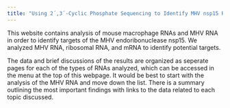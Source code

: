 ```yaml
---
title: "Using 2´,3´-Cyclic Phosphate Sequencing to Identify MHV nsp15 RNA Targets"
---
```


This website contains analysis of mouse macrophage RNAs and MHV RNA in order to identify targets of the MHV endoribonuclease nsp15. We analyzed MHV RNA, ribosomal RNA, and mRNA to identify potential targets. 

The data and brief discussions of the results are organized as seperate pages for each of the types of RNAs analyzed, which can be accessed in the menu at the top of this webpage. It would be best to start with the analysis of the MHV RNA and move down the list. There is a summary outlining the most important findings with links to the data related to each topic discussed. 


